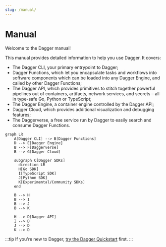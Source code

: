 ```yaml
---
slug: /manual/
---
```


# Manual

Welcome to the Dagger manual!

This manual provides detailed information to help you use Dagger. It covers:

- The Dagger CLI, your primary entrypoint to Dagger;
- Dagger Functions, which let you encapsulate tasks and workflows into software components which can be loaded into any Dagger Engine, and called by other Dagger Functions;
- The Dagger API, which provides primitives to stitch together powerful pipelines out of containers, artifacts, network services, and secrets – all in type-safe Go, Python or TypeScript;
- The Dagger Engine, a container engine controlled by the Dagger API;
- Dagger Cloud, which provides additional visualization and debugging features;
- The Daggerverse, a free service run by Dagger to easily search and consume Dagger Functions.

```mermaid
graph LR
    A[Dagger CLI] --> B[Dagger Functions]
    D --> E[Dagger Engine]
    B --> F[Daggerverse]
    B --> G[Dagger Cloud]

    subgraph C[Dagger SDKs]
      direction LR
      H[Go SDK]
      I[TypeScript SDK]
      J[Python SDK]
      K[Experimental/Community SDKs]
    end

    B --> H
    B --> I
    B --> J
    B --> K

    H --> D[Dagger API]
    I --> D
    J --> D
    K --> D
```

:::tip
If you're new to Dagger, [try the Dagger Quickstart](../quickstart/index.mdx) first.
:::
